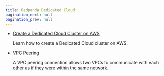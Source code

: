 ```yaml
---
title: Redpanda Dedicated Cloud
pagination_next: null
pagination_prev: null
---
```


<head>
    <meta name="title" content="Redpanda Dedicated Cloud"/>
    <meta name="description" content="Redpanda Dedicated Cloud Deployment"/>
    <link rel="canonical" href="https://docs.redpanda.com/docs/deploy/deployment-option/cloud/dedicated/" />
</head>


  - [Create a Dedicated Cloud Cluster on AWS](../../cloud/create-dedicated-cloud-cluster-aws)
  
    Learn how to create a Dedicated Cloud cluster on AWS.
  
  - [VPC Peering](../../cloud/vpc-peering)
   
    A VPC peering connection allows two VPCs to communicate with each other as if they were within the same network.